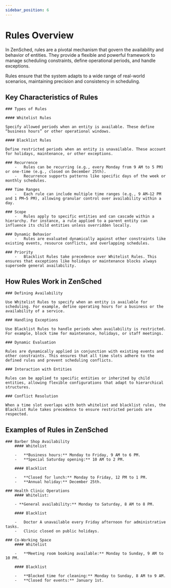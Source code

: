 ```yaml
---
sidebar_position: 6
---
```


# Rules Overview

In ZenSched, rules are a pivotal mechanism that govern the availability and behavior of entities. They provide a flexible and powerful framework to manage scheduling constraints, define operational periods, and handle exceptions. 

Rules ensure that the system adapts to a wide range of real-world scenarios, maintaining precision and consistency in scheduling.

## Key Characteristics of Rules
	### Types of Rules
		
	#### Whitelist Rules

	Specify allowed periods when an entity is available. These define “business hours” or other operational windows.

	#### Blacklist Rules
	
	Define restricted periods when an entity is unavailable. These account for holidays, maintenance, or other exceptions.

	### Recurrence
		-	Rules can be recurring (e.g., every Monday from 9 AM to 5 PM) or one-time (e.g., closed on December 25th).
		-	Recurrence supports patterns like specific days of the week or monthly schedules.
	
	### Time Ranges
		-	Each rule can include multiple time ranges (e.g., 9 AM–12 PM and 1 PM–5 PM), allowing granular control over availability within a day.
	
	###	Scope
		-	Rules apply to specific entities and can cascade within a hierarchy. For instance, a rule applied to a parent entity can influence its child entities unless overridden locally.
	
	###	Dynamic Behavior
		-	Rules are evaluated dynamically against other constraints like existing events, resource conflicts, and overlapping schedules.
	
	### Priority
		-	Blacklist Rules take precedence over Whitelist Rules. This ensures that exceptions like holidays or maintenance blocks always supersede general availability.

## How Rules Work in ZenSched

	### Defining Availability
		
	Use Whitelist Rules to specify when an entity is available for scheduling. For example, define operating hours for a business or the availability of a service.

	### Handling Exceptions
	
	Use Blacklist Rules to handle periods when availability is restricted. For example, block time for maintenance, holidays, or staff meetings.

	### Dynamic Evaluation

	Rules are dynamically applied in conjunction with existing events and other constraints. This ensures that all time slots adhere to the defined rules and prevent scheduling conflicts.

	### Interaction with Entities

	Rules can be applied to specific entities or inherited by child entities, allowing flexible configurations that adapt to hierarchical structures.

	### Conflict Resolution

	When a time slot overlaps with both whitelist and blacklist rules, the Blacklist Rule takes precedence to ensure restricted periods are respected.

## Examples of Rules in ZenSched

	###	Barber Shop Availability
		#### Whitelist

		-	**Business hours:** Monday to Friday, 9 AM to 6 PM.
		-	**Special Saturday opening:** 10 AM to 2 PM.

		#### Blacklist
		
		-	**Closed for lunch:** Monday to Friday, 12 PM to 1 PM.
		-	**Annual holiday:** December 25th.
	
	### Health Clinic Operations
		#### Whitelist:

		- **General availability:** Monday to Saturday, 8 AM to 8 PM.

		#### Blacklist

		-	Doctor A unavailable every Friday afternoon for administrative tasks.
		-	Clinic closed on public holidays.
	
	### Co-Working Space
		#### Whitelist

		-	**Meeting room booking available:** Monday to Sunday, 9 AM to 10 PM.

		#### Blacklist

		-	**Blocked time for cleaning:** Monday to Sunday, 8 AM to 9 AM.
		-	**Closed for events:** January 1st.